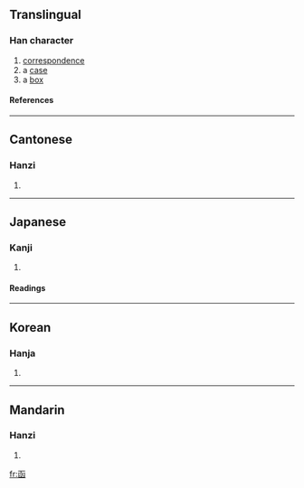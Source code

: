 {{see|凾}}

==Translingual==
===Han character===
{{Han char|rn=17|rad=凵|as=06|sn=8|four=1077<sub>2</sub>|canj=山弓水 (UNE), 弓山水 (NUE)}}
# [[correspondence]]
# a [[case]]
# a [[box]]
====References====
{{Han ref|kx=0135.160|dkj=01826|dj=0303.100|hdz=10309.090|uh=51FD|ud=20989|bh=A8E7|bd=43239}}
----
==Cantonese==
===Hanzi===
{{yue-hanzi|jyut=|y=haam4}}
# {{defn|Cantonese}}
----
==Japanese==
===Kanji===
{{ja-kanji|grade=|rs=凵06}}
# {{defn|Japanese}}
====Readings====
{{ja-readings|on=[[かん]] (kan)|kun=[[いれる]] (ireru), [[はこ]] (hako)}}
----
==Korean==
===Hanja===
{{ko-hanja|hangeul=함|rv=ham|mr=ham}}
# {{defn|Korean}}
----
==Mandarin==
===Hanzi===
{{cmn-hanzi|pin=[[hán]] ([[han2]])|wg=han<sup>2</sup>}}
# {{defn|Mandarin}}

[[fr:函]]